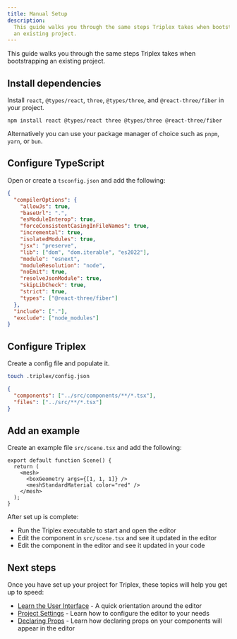 ```yaml
---
title: Manual Setup
description:
  This guide walks you through the same steps Triplex takes when bootstrapping
  an existing project.
---
```


This guide walks you through the same steps Triplex takes when bootstrapping an
existing project.

## Install dependencies

Install `react`, `@types/react`, `three`, `@types/three`, and
`@react-three/fiber` in your project.

```
npm install react @types/react three @types/three @react-three/fiber
```

Alternatively you can use your package manager of choice such as `pnpm`, `yarn`,
or `bun`.

## Configure TypeScript

Open or create a `tsconfig.json` and add the following:

```json
{
  "compilerOptions": {
    "allowJs": true,
    "baseUrl": ".",
    "esModuleInterop": true,
    "forceConsistentCasingInFileNames": true,
    "incremental": true,
    "isolatedModules": true,
    "jsx": "preserve",
    "lib": ["dom", "dom.iterable", "es2022"],
    "module": "esnext",
    "moduleResolution": "node",
    "noEmit": true,
    "resolveJsonModule": true,
    "skipLibCheck": true,
    "strict": true,
    "types": ["@react-three/fiber"]
  },
  "include": ["."],
  "exclude": ["node_modules"]
}
```

## Configure Triplex

Create a config file and populate it.

```sh
touch .triplex/config.json
```

```json
{
  "components": ["../src/components/**/*.tsx"],
  "files": ["../src/**/*.tsx"]
}
```

## Add an example

Create an example file `src/scene.tsx` and add the following:

```tsx
export default function Scene() {
  return (
    <mesh>
      <boxGeometry args={[1, 1, 1]} />
      <meshStandardMaterial color="red" />
    </mesh>
  );
}
```

After set up is complete:

- Run the Triplex executable to start and open the editor
- Edit the component in `src/scene.tsx` and see it updated in the editor
- Edit the component in the editor and see it updated in your code

## Next steps

Once you have set up your project for Triplex, these topics will help you get up
to speed:

- [Learn the User Interface](/docs/get-started/user-interface) - A quick
  orientation around the editor
- [Project Settings](/docs/get-started/settings) - Learn how to configure the
  editor to your needs
- [Declaring Props](/docs/get-started/declaring-props) - Learn how declaring
  props on your components will appear in the editor
